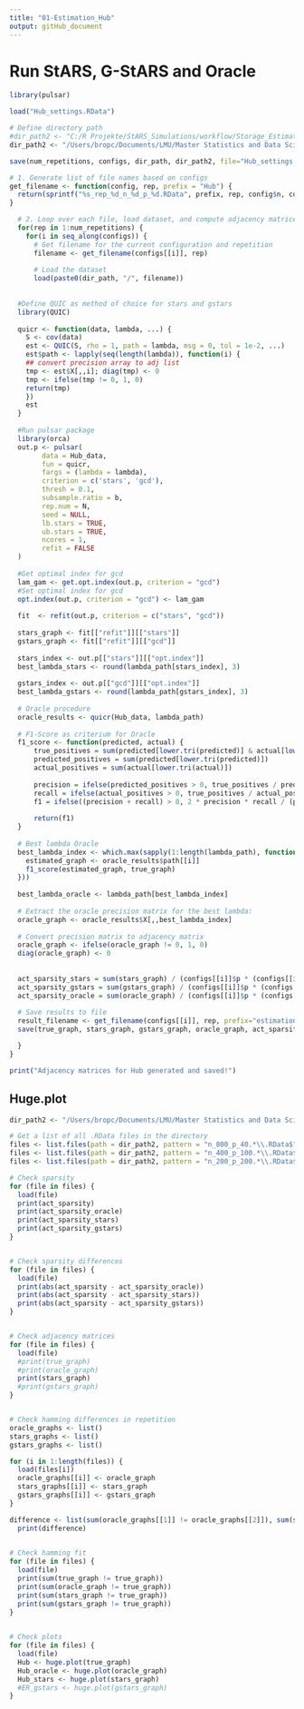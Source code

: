 ```yaml
---
title: "01-Estimation_Hub"
output: gitHub_document
---
```



# Run StARS, G-StARS and Oracle
```r

library(pulsar)

load("Hub_settings.RData")

# Define directory path
#dir_path2 <- "C:/R Projekte/StARS_Simulations/workflow/Storage_Estimation_Hub"
dir_path2 <- "/Users/bropc/Documents/LMU/Master Statistics and Data Science/Masterarbeit/R Master/StARS_Simulations/workflow/Storage_Estimation_Hub"

save(num_repetitions, configs, dir_path, dir_path2, file="Hub_settings.RData")

# 1. Generate list of file names based on configs
get_filename <- function(config, rep, prefix = "Hub") {
  return(sprintf("%s_rep_%d_n_%d_p_%d.RData", prefix, rep, config$n, config$p))
}

  # 2. Loop over each file, load dataset, and compute adjacency matrices
  for(rep in 1:num_repetitions) {
    for(i in seq_along(configs)) {
      # Get filename for the current configuration and repetition
      filename <- get_filename(configs[[i]], rep)
      
      # Load the dataset
      load(paste0(dir_path, "/", filename))
  
      
  #Define QUIC as method of choice for stars and gstars
  library(QUIC)
  
  quicr <- function(data, lambda, ...) {
    S <- cov(data)
    est <- QUIC(S, rho = 1, path = lambda, msg = 0, tol = 1e-2, ...)
    est$path <- lapply(seq(length(lambda)), function(i) {
    ## convert precision array to adj list
    tmp <- est$X[,,i]; diag(tmp) <- 0
    tmp <- ifelse(tmp != 0, 1, 0)
    return(tmp)
    })
    est
  }
  
  #Run pulsar package
  library(orca)
  out.p <- pulsar(
        data = Hub_data,
        fun = quicr,
        fargs = (lambda = lambda),
        criterion = c('stars', 'gcd'),
        thresh = 0.1,
        subsample.ratio = b,
        rep.num = N,
        seed = NULL,
        lb.stars = TRUE,
        ub.stars = TRUE,
        ncores = 1,
        refit = FALSE
  )
  
  #Get optimal index for gcd
  lam_gam <- get.opt.index(out.p, criterion = "gcd")
  #Set optimal index for gcd
  opt.index(out.p, criterion = "gcd") <- lam_gam
  
  fit  <- refit(out.p, criterion = c("stars", "gcd"))
  
  stars_graph <- fit[["refit"]][["stars"]]
  gstars_graph <- fit[["refit"]][["gcd"]]
  
  stars_index <- out.p[["stars"]][["opt.index"]]
  best_lambda_stars <- round(lambda_path[stars_index], 3)
  
  gstars_index <- out.p[["gcd"]][["opt.index"]]
  best_lambda_gstars <- round(lambda_path[gstars_index], 3)
  
  # Oracle procedure
  oracle_results <- quicr(Hub_data, lambda_path)
  
  # F1-Score as criterium for Oracle
  f1_score <- function(predicted, actual) {
      true_positives = sum(predicted[lower.tri(predicted)] & actual[lower.tri(actual)])
      predicted_positives = sum(predicted[lower.tri(predicted)])
      actual_positives = sum(actual[lower.tri(actual)])
  
      precision = ifelse(predicted_positives > 0, true_positives / predicted_positives, 0)
      recall = ifelse(actual_positives > 0, true_positives / actual_positives, 0)
      f1 = ifelse((precision + recall) > 0, 2 * precision * recall / (precision + recall), 0)
  
      return(f1)
  }
  
  # Best lambda Oracle
  best_lambda_index <- which.max(sapply(1:length(lambda_path), function(i) {
    estimated_graph <- oracle_results$path[[i]]
    f1_score(estimated_graph, true_graph)
  }))
  
  best_lambda_oracle <- lambda_path[best_lambda_index]
  
  # Extract the oracle precision matrix for the best lambda:
  oracle_graph <- oracle_results$X[,,best_lambda_index]
  
  # Convert precision matrix to adjacency matrix
  oracle_graph <- ifelse(oracle_graph != 0, 1, 0)
  diag(oracle_graph) <- 0
  
      
  act_sparsity_stars = sum(stars_graph) / (configs[[i]]$p * (configs[[i]]$p - 1))
  act_sparsity_gstars = sum(gstars_graph) / (configs[[i]]$p * (configs[[i]]$p - 1))
  act_sparsity_oracle = sum(oracle_graph) / (configs[[i]]$p * (configs[[i]]$p - 1))
      
  # Save results to file
  result_filename <- get_filename(configs[[i]], rep, prefix="estimation")
  save(true_graph, stars_graph, gstars_graph, oracle_graph, act_sparsity, act_sparsity_stars, act_sparsity_gstars, act_sparsity_oracle, best_lambda_oracle, best_lambda_stars, best_lambda_gstars,  file=paste0(dir_path2, "/", ... = result_filename))

  }
}

print("Adjacency matrices for Hub generated and saved!")
```


## Huge.plot
```r
dir_path2 <- "/Users/bropc/Documents/LMU/Master Statistics and Data Science/Masterarbeit/R Master/StARS_Simulations/workflow/Storage_Estimation_Hub"

# Get a list of all .RData files in the directory
files <- list.files(path = dir_path2, pattern = "n_800_p_40.*\\.RData$", full.names = TRUE)
files <- list.files(path = dir_path2, pattern = "n_400_p_100.*\\.RData$", full.names = TRUE)
files <- list.files(path = dir_path2, pattern = "n_200_p_200.*\\.RData$", full.names = TRUE)

# Check sparsity
for (file in files) {
  load(file)
  print(act_sparsity)
  print(act_sparsity_oracle)
  print(act_sparsity_stars)
  print(act_sparsity_gstars)
}


# Check sparsity differences
for (file in files) {
  load(file)
  print(abs(act_sparsity - act_sparsity_oracle))
  print(abs(act_sparsity - act_sparsity_stars))
  print(abs(act_sparsity - act_sparsity_gstars))
}


# Check adjacency matrices
for (file in files) {
  load(file)
  #print(true_graph)
  #print(oracle_graph)
  print(stars_graph)
  #print(gstars_graph)
}


# Check hamming differences in repetition
oracle_graphs <- list()
stars_graphs <- list()
gstars_graphs <- list()

for (i in 1:length(files)) {
  load(files[i])
  oracle_graphs[[i]] <- oracle_graph
  stars_graphs[[i]] <- stars_graph
  gstars_graphs[[i]] <- gstars_graph
}

difference <- list(sum(oracle_graphs[[1]] != oracle_graphs[[2]]), sum(stars_graphs[[1]] != stars_graphs[[2]]), sum(gstars_graphs[[1]] != gstars_graphs[[2]]))
  print(difference)

  
# Check hamming fit
for (file in files) {
  load(file)
  print(sum(true_graph != true_graph))
  print(sum(oracle_graph != true_graph))
  print(sum(stars_graph != true_graph))
  print(sum(gstars_graph != true_graph))
}

  
# Check plots
for (file in files) {
  load(file)
  Hub <- huge.plot(true_graph)
  Hub_oracle <- huge.plot(oracle_graph)
  Hub_stars <- huge.plot(stars_graph)
  #ER_gstars <- huge.plot(gstars_graph)
}


```



